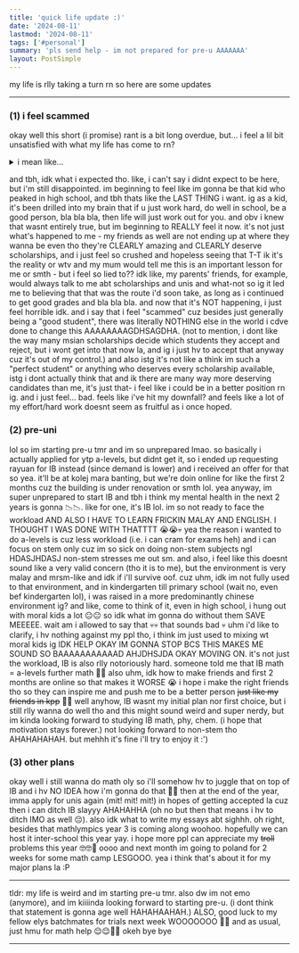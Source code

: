 ```yaml
---
title: 'quick life update :)'
date: '2024-08-11'
lastmod: '2024-08-11'
tags: ['#personal']
summary: 'pls send help - im not prepared for pre-u AAAAAAA'
layout: PostSimple
---
```


my life is rlly taking a turn rn so here are some updates

---

### (1) i feel scammed 
okay well this short (i promise) rant is a bit long overdue, but... i feel a lil bit unsatisfied with what my life has come to rn? 

<details>
  <summary> i mean like... </summary>
  
idk it began wt not getting the result i wanted in spm. then i got rejected scholarship after scholarship. and now im stuck doing a pre-u program, which im not that stoked about tbh. and overall i just feel rlly lost and my life has no direction and now i just feel empty and sad.
</details>

and tbh, idk what i expected tho. like, i can't say i didnt expect to be here, but i'm still disappointed. im beginning to feel like im gonna be that kid who peaked in high school, and tbh thats like the LAST THING i want. ig as a kid, it's been drilled into my brain that if u just work hard, do well in school, be a good person, bla bla bla, then life will just work out for you. and obv i knew that wasnt entirely true, but im beginning to REALLY feel it now. it's not just what's happened to me - my friends as well are not ending up at where they wanna be even tho they're CLEARLY amazing and CLEARLY deserve scholarships, and i just feel so crushed and hopeless seeing that T-T ik it's the reality or wtv and my mum would tell me this is an important lesson for me or smth - but i feel so lied to?? idk like, my parents' friends, for example, would always talk to me abt scholarships and unis and what-not so ig it led me to believing that that was the route i'd soon take, as long as i continued to get good grades and bla bla bla. and now that it's NOT happening, i just feel horrible idk. and i say that i feel "scammed" cuz besides just generally being a "good student", there was literally NOTHING else in the world i cdve done to change this AAAAAAAAGDHSAGDHA. (not to mention, i dont like the way many msian scholarships decide which students they accept and reject, but i wont get into that now la, and ig i just hv to accept that anyway cuz it's out of my control.) and also istg it's not like a think im such a "perfect student" or anything who deserves every scholarship available, istg i dont actually think that and ik there are many way more deserving candidates than me, it's just that- i feel like i could be in a better position rn ig. and i just feel... bad. feels like i've hit my downfall? and feels like a lot of my effort/hard work doesnt seem as fruitful as i once hoped.

### (2) pre-uni
lol so im starting pre-u tmr and im so unprepared lmao. so basically i actually applied for ytp a-levels, but didnt get it, so i ended up requesting rayuan for IB instead (since demand is lower) and i received an offer for that so yea. it'll be at kolej mara banting, but we're doin online for like the first 2 months cuz the building is under renovation or smth lol. yea anyway, im super unprepared to start IB and tbh i think my mental health in the next 2 years is gonna 📉📉. like for one, it's IB lol. im so not ready to face the workload AND ALSO I HAVE TO LEARN FRICKIN MALAY AND ENGLISH. I THOUGHT I WAS DONE WITH THATTTT 😭😭💀 yea the reason i wanted to do a-levels is cuz less workload (i.e. i can cram for exams heh) and i can focus on stem only cuz im so sick on doing non-stem subjects ngl HDASJHDASJ non-stem stresses me out sm. and also, i feel like this doesnt sound like a very valid concern (tho it is to me), but the environment is very malay and mrsm-like and idk if i'll survive oof. cuz uhm, idk im not fully used to that environment, and in kindergarten till primary school (wait no, even bef kindergarten lol), i was raised in a more predominantly chinese environment ig? and like, come to think of it, even in high school, i hung out with moral kids a lot 😐😐 so idk what im gonna do without them SAVE MEEEEE. wait am i allowed to say that 💀💀 that sounds bad 💀 uhm i'd like to clarify, i hv nothing against my ppl tho, i think im just used to mixing wt moral kids ig IDK HELP OKAY IM GONNA STOP BCS THIS MAKES ME SOUND SO BAAAAAAAAAAAD AHJDHSJDA OKAY MOVING ON. it's not just the workload, IB is also rlly notoriously hard. someone told me that IB math = a-levels further math 🥶🥶 also uhm, idk how to make friends and first 2 months are online so that makes it WORSE 😭 i hope i make the right friends tho so they can inspire me and push me to be a better person ~~just like my friends in kpp~~ 🥹🥹 well anyhow, IB wasnt my initial plan nor first choice, but i still rlly wanna do well tho and this might sound weird and super nerdy, but im kinda looking forward to studying IB math, phy, chem. (i hope that motivation stays forever.) not looking forward to non-stem tho AHAHAHAHAH. but mehhh it's fine i'll try to enjoy it :')

### (3) other plans
okay well i still wanna do math oly so i'll somehow hv to juggle that on top of IB and i hv NO IDEA how i'm gonna do that 🤡🤡 then at the end of the year, imma apply for unis again (mit! mit! mit!) in hopes of getting accepted la cuz then i can ditch IB slayyy AHAHAHHA (oh no but then that means i hv to ditch IMO as well 😔). also idk what to write my essays abt sighhh. oh right, besides that mathlympics year 3 is coming along woohoo. hopefully we can host it inter-school this year yay. i hope more ppl can appreciate my ~~troll~~ problems this year 🤓🤓🤡 oooo and next month im going to poland for 2 weeks for some math camp LESGOOO. yea i think that's about it for my major plans la :P

---

tldr: my life is weird and im starting pre-u tmr. also dw im not emo (anymore), and im kiiiinda looking forward to starting pre-u. (i dont think that statement is gonna age well HAHAHAAHAH.) ALSO, good luck to my fellow elys batchmates for trials next week WOOOOOOO 💯🔥 and as usual, just hmu for math help 😌😌👍🏻 okeh bye bye

---
